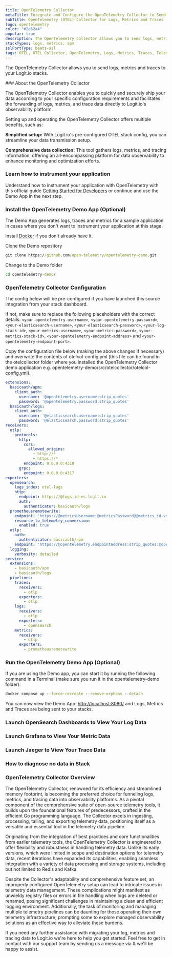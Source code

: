 ```yaml
---
title: OpenTelemetry Collector
metaTitle: Integrate and Configure the OpenTelemetry Collector to Send Data
subTitle: OpenTelemetry (OTEL) Collector for Logs, Metrics and Traces
logo: opentelemetry
color: "#2e62a4"
popular: true
description: The OpenTelemetry Collector allows you to send logs, metrics and traces to your ELK stacks. Configure OTEL Collector to send data to Logstash and Elasticsearch.
stackTypes: logs, metrics, apm
sslPortType: beats-ssl
tags: OTEL, OTEL Collector, OpenTelemetry, Logs, Metrics, Traces, Telemetry
---
```


The OpenTelemetry Collector allows you to send logs, metrics and traces to your Logit.io stacks.

<Steps>
  ### About the OpenTelemetry Collector

  The OpenTelemetry Collector enables you to quickly and securely ship your data according to your specific configuration requirements 
  and facilitates the forwarding of logs, metrics, and trace data directly to Logit.io's observability platform.

  Setting up and operating the OpenTelemetry Collector offers multiple benefits, such as:

  **Simplified setup:** With Logit.io's pre-configured OTEL stack config, you can streamline your data transmission setup.

  **Comprehensive data collection:** This tool gathers logs, metrics, and tracing information, offering an all-encompassing platform for 
  data observability to enhance monitoring and optimization efforts.

  ### Learn how to instrument your application

  Understand how to instrument your application with OpenTelemetry with this official guide 
  [Getting Started for Developers](https://opentelemetry.io/docs/getting-started/dev/) or continue and use the Demo App in the next step.

  ### Install the OpenTelemetry Demo App (Optional)

  The Demo App generates logs, traces and metrics for a sample application in cases where you don't want to instrument your application at this stage.

  Install [Docker](https://www.docker.com/products/docker-desktop/) if you don't already have it.

  Clone the Demo repository

  ```cmd copy
  git clone https://github.com/open-telemetry/opentelemetry-demo.git
  ```
  Change to the Demo folder

  ```cmd copy
  cd opentelemetry-demo/
  ```

  ### OpenTelemetry Collector Configuration

  The config below will be pre-configured if you have launched this source integration from your stack dashboard.
        
  If not, make sure to replace the following placeholders with the correct details: `<your-opentelemetry-username>`, `<your-opentelemetry-password>`,`<your-elasticsearch-username>`, `<your-elasticsearch-password>`, `<your-log-stack-id>`, `<your-metrics-username>`, `<your-metrics-password>`, `<your-metrics-stack-id>`, `<your-opentelemetry-endpoint-address>` and `<your-opentelemetry-endpoint-port>`.

  Copy the configuration file below (making the above changes if necessary) and overwrite the contents of otelcol-config.yml (this file can be found in the otelcollector folder where you installed the OpenTelemetry Collector demo application e.g. opentelemetry-demo/src/otelcollector/otelcol-config.yml).

  ```yaml copy showLineNumbers /@opentelemetry.username:strip_quotes/ /@opentelemetry.password:strip_quotes/ /@elasticsearch.username:strip_quotes/ /@elasticsearch.password:strip_quotes/ /@logs_id-es.logit.io/ /@metricsUsername/ /@metricsPassword/ /@metrics_id-vm.logit.io/ /@vmAgentPort/ /@opentelemetry.endpointAddress:strip_quotes/ /@opentelemetry.httpsPort/
  extensions:
    basicauth/apm:
      client_auth:
        username: '@opentelemetry.username:strip_quotes'
        password: '@opentelemetry.password:strip_quotes'
    basicauth/logs:
      client_auth:
        username: '@elasticsearch.username:strip_quotes'
        password: '@elasticsearch.password:strip_quotes'
  receivers:
    otlp:
      protocols:
        http:
          cors:
            allowed_origins:
              - http://*
              - https://*
          endpoint: 0.0.0.0:4318
        grpc:
          endpoint: 0.0.0.0:4317
  exporters:
    opensearch:
      logs_index: otel-logs
      http:
        endpoint: https://@logs_id-es.logit.io
        auth:
          authenticator: basicauth/logs
    prometheusremotewrite:
      endpoint: 'https://@metricsUsername:@metricsPassword@@metrics_id-vm.logit.io:@vmAgentPort/api/v1/write'
      resource_to_telemetry_conversion:
        enabled: true
    otlp:
      auth:
        authenticator: basicauth/apm
      endpoint: 'https://@opentelemetry.endpointAddress:strip_quotes:@opentelemetry.httpsPort'
    logging:
      verbosity: detailed
  service:
    extensions:
      - basicauth/apm
      - basicauth/logs
    pipelines:
      traces:
        receivers:
          - otlp
        exporters:
          - otlp
      logs:
        receivers:
          - otlp
        exporters:
          - opensearch
      metrics:
        receivers:
          - otlp
        exporters:
          - prometheusremotewrite
  ```

  ### Run the OpenTelemetry Demo App (Optional)

  If you are using the Demo app, you can start it by running the following command in a Terminal (make sure you run it in the opentelemetry-demo folder):

  ```cmd copy
  docker compose up --force-recreate --remove-orphans --detach
  ```

  You can now view the Demo App: [http://localhost:8080/](http://localhost:8080/) and Logs, Metrics and Traces are being sent to your stacks.

  ### Launch OpenSearch Dashboards to View Your Log Data

  <LaunchVisualizer type="logs" />

  ### Launch Grafana to View Your Metric Data

  <LaunchVisualizer type="metrics" />

  ### Launch Jaeger to View Your Trace Data

  <LaunchVisualizer type="apm" />

  ### How to diagnose no data in Stack

  <DiagnoseNoData />

</Steps>

### OpenTelemetry Collector Overview

The OpenTelemetry Collector, renowned for its efficiency and streamlined memory footprint, is becoming the preferred choice for funneling logs, metrics, 
and tracing data into observability platforms. As a pivotal component of the comprehensive suite of open-source telemetry tools, it builds upon the 
foundational features of predecessors, crafted in the efficient Go programming language. The Collector excels in ingesting, processing, tailing, and 
exporting telemetry data, positioning itself as a versatile and essential tool in the telemetry data pipeline.

Originating from the integration of best practices and core functionalities from earlier telemetry tools, the OpenTelemetry Collector is engineered to 
offer flexibility and robustness in handling telemetry data. Unlike its early versions, which were limited in scope and destination options for telemetry 
data, recent iterations have expanded its capabilities, enabling seamless integration with a variety of data processing and storage systems, including 
but not limited to Redis and Kafka.

Despite the Collector's adaptability and comprehensive feature set, an improperly configured OpenTelemetry setup can lead to intricate issues in telemetry 
data management. These complications might manifest as unwieldy registry files or errors in file handling when logs are deleted or renamed, posing 
significant challenges in maintaining a clean and efficient logging environment. Additionally, the task of monitoring and managing multiple telemetry 
pipelines can be daunting for those operating their own telemetry infrastructure, prompting some to explore managed observability solutions as an 
effective way to alleviate these burdens.
  
If you need any further assistance with migrating your log, metrics and tracing data to Logit.io we're here to help you get started. Feel free to get in contact 
with our support team by sending us a message via <IntercomButton text="live chat" /> & we'll be happy to assist.
  
